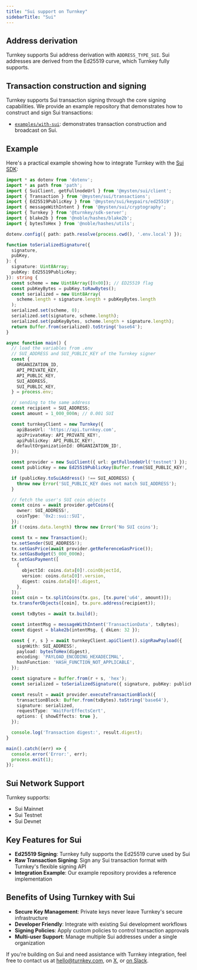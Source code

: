 ```yaml
---
title: "Sui support on Turnkey"
sidebarTitle: "Sui"
---
```


## Address derivation

Turnkey supports Sui address derivation with `ADDRESS_TYPE_SUI`. Sui addresses are derived from the Ed25519 curve, which Turnkey fully supports.

## Transaction construction and signing

Turnkey supports Sui transaction signing through the core signing capabilities. We provide an example repository that demonstrates how to construct and sign Sui transactions:

- [`examples/with-sui`](https://github.com/tkhq/sdk/tree/main/examples/with-sui): demonstrates transaction construction and broadcast on Sui.

## Example

Here's a practical example showing how to integrate Turnkey with the [Sui SDK](https://sdk.mystenlabs.com/typescript):

```typescript expandable
import * as dotenv from 'dotenv';
import * as path from 'path';
import { SuiClient, getFullnodeUrl } from '@mysten/sui/client';
import { Transaction } from '@mysten/sui/transactions';
import { Ed25519PublicKey } from '@mysten/sui/keypairs/ed25519';
import { messageWithIntent } from '@mysten/sui/cryptography';
import { Turnkey } from '@turnkey/sdk-server';
import { blake2b } from '@noble/hashes/blake2b';
import { bytesToHex } from '@noble/hashes/utils';

dotenv.config({ path: path.resolve(process.cwd(), '.env.local') });

function toSerializedSignature({
  signature,
  pubKey,
}: {
  signature: Uint8Array;
  pubKey: Ed25519PublicKey;
}): string {
  const scheme = new Uint8Array([0x00]); // ED25519 flag
  const pubKeyBytes = pubKey.toRawBytes();
  const serialized = new Uint8Array(
    scheme.length + signature.length + pubKeyBytes.length
  );
  serialized.set(scheme, 0);
  serialized.set(signature, scheme.length);
  serialized.set(pubKeyBytes, scheme.length + signature.length);
  return Buffer.from(serialized).toString('base64');
}

async function main() {
  // load the variables from .env
  // SUI_ADDRESS and SUI_PUBLIC_KEY of the Turnkey signer
  const {
    ORGANIZATION_ID,
    API_PRIVATE_KEY,
    API_PUBLIC_KEY,
    SUI_ADDRESS,
    SUI_PUBLIC_KEY,
  } = process.env;

  // sending to the same address
  const recipient = SUI_ADDRESS;
  const amount = 1_000_000n; // 0.001 SUI

  const turnkeyClient = new Turnkey({
    apiBaseUrl: 'https://api.turnkey.com',
    apiPrivateKey: API_PRIVATE_KEY!,
    apiPublicKey: API_PUBLIC_KEY!,
    defaultOrganizationId: ORGANIZATION_ID!,
  });

  const provider = new SuiClient({ url: getFullnodeUrl('testnet') });
  const publicKey = new Ed25519PublicKey(Buffer.from(SUI_PUBLIC_KEY!, 'hex'));

  if (publicKey.toSuiAddress() !== SUI_ADDRESS) {
    throw new Error('SUI_PUBLIC_KEY does not match SUI_ADDRESS');
  }

  // fetch the user's SUI coin objects
  const coins = await provider.getCoins({
    owner: SUI_ADDRESS!,
    coinType: '0x2::sui::SUI',
  });
  if (!coins.data.length) throw new Error('No SUI coins');

  const tx = new Transaction();
  tx.setSender(SUI_ADDRESS!);
  tx.setGasPrice(await provider.getReferenceGasPrice());
  tx.setGasBudget(5_000_000n);
  tx.setGasPayment([
    {
      objectId: coins.data[0]!.coinObjectId,
      version: coins.data[0]!.version,
      digest: coins.data[0]!.digest,
    },
  ]);
  const coin = tx.splitCoins(tx.gas, [tx.pure('u64', amount)]);
  tx.transferObjects([coin], tx.pure.address(recipient));

  const txBytes = await tx.build();

  const intentMsg = messageWithIntent('TransactionData', txBytes);
  const digest = blake2b(intentMsg, { dkLen: 32 });

  const { r, s } = await turnkeyClient.apiClient().signRawPayload({
    signWith: SUI_ADDRESS!,
    payload: bytesToHex(digest),
    encoding: 'PAYLOAD_ENCODING_HEXADECIMAL',
    hashFunction: 'HASH_FUNCTION_NOT_APPLICABLE',
  });

  const signature = Buffer.from(r + s, 'hex');
  const serialized = toSerializedSignature({ signature, pubKey: publicKey });

  const result = await provider.executeTransactionBlock({
    transactionBlock: Buffer.from(txBytes).toString('base64'),
    signature: serialized,
    requestType: 'WaitForEffectsCert',
    options: { showEffects: true },
  });

  console.log('Transaction digest:', result.digest);
}

main().catch((err) => {
  console.error('Error:', err);
  process.exit(1);
});
```

## Sui Network Support

Turnkey supports:

- Sui Mainnet
- Sui Testnet
- Sui Devnet

## Key Features for Sui

- **Ed25519 Signing**: Turnkey fully supports the Ed25519 curve used by Sui
- **Raw Transaction Signing**: Sign any Sui transaction format with Turnkey's flexible signing API
- **Integration Example**: Our example repository provides a reference implementation

## Benefits of Using Turnkey with Sui

- **Secure Key Management**: Private keys never leave Turnkey's secure infrastructure
- **Developer Friendly**: Integrate with existing Sui development workflows
- **Signing Policies**: Apply custom policies to control transaction approvals
- **Multi-user Support**: Manage multiple Sui addresses under a single organization

If you're building on Sui and need assistance with Turnkey integration, feel free to contact us at [hello@turnkey.com](mailto:hello@turnkey.com), on [X](https://x.com/turnkeyhq/), or [on Slack](https://join.slack.com/t/clubturnkey/shared_invite/zt-31v4yhgw6-PwBzyNsWCCBTk2xft3EoHQ).